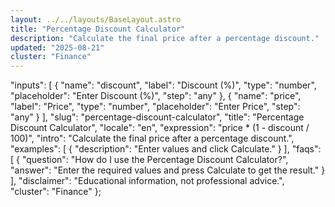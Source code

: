 ```yaml
---
layout: ../../layouts/BaseLayout.astro
title: "Percentage Discount Calculator"
description: "Calculate the final price after a percentage discount."
updated: "2025-08-21"
cluster: "Finance"
---
```



  "inputs": [
    {
      "name": "discount",
      "label": "Discount (%)",
      "type": "number",
      "placeholder": "Enter Discount (%)",
      "step": "any"
    },
    {
      "name": "price",
      "label": "Price",
      "type": "number",
      "placeholder": "Enter Price",
      "step": "any"
    }
  ],
  "slug": "percentage-discount-calculator",
  "title": "Percentage Discount Calculator",
  "locale": "en",
  "expression": "price * (1 - discount / 100)",
  "intro": "Calculate the final price after a percentage discount.",
  "examples": [
    {
      "description": "Enter values and click Calculate."
    }
  ],
  "faqs": [
    {
      "question": "How do I use the Percentage Discount Calculator?",
      "answer": "Enter the required values and press Calculate to get the result."
    }
  ],
  "disclaimer": "Educational information, not professional advice.",
  "cluster": "Finance"
};

<Calculator schema={schema} />
